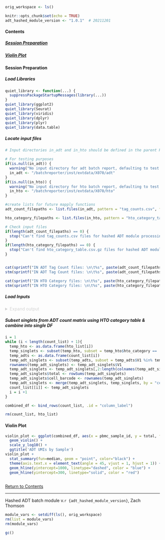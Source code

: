 <a id="adt_hash_top"></a>  

```r
orig_workspace <- ls()

knitr::opts_chunk$set(echo = TRUE)
adt_hashed_module_version <- "1.0.1"  # 20211201
```  

#### Contents  

##### [Session Preparation](#hashed_adt_session_prep)   
##### [Violin Plot](#hashed_adt_sample_violin)  

<a id="hashed_adt_session_prep"></a>  

#### Session Preparation  

##### Load Libraries
```r
quiet_library <- function(...) {
  suppressPackageStartupMessages(library(...))
}
quiet_library(ggplot2)
quiet_library(Seurat)
quiet_library(viridis)
quiet_library(dplyr)
quiet_library(plyr)
quiet_library(data.table)
```

##### Locate input files
```r
# Input directories in_adt and in_hto should be defined in the parent Rmarkdown report.

# For testing purposes
if(is.null(in_adt)) {
  warning("No input directory for adt batch report, defaulting to test data")
  in_adt <- "/batchreporter/inst/extdata/X070/adt"
} 
if(is.null(in_hto)) {
  warning("No input directory for hto batch report, defaulting to test data")
  in_hto <- "/batchreporter/inst/extdata/X070/hto"
} 

#create lists for future mapply functions
adt_count_filepaths <- list.files(in_adt, pattern = "tag_counts.csv", full.names = T)

hto_category_filepaths <- list.files(in_hto, pattern = "hto_category_table.csv.gz", full.names = T)
```

```r
# Check input files
if(length(adt_count_filepaths) == 0) {
  stop("Can't find tag_counts.csv files for hashed ADT module processing. Check input 'adt' subdirectory for *tag_counts.csv files.")
}
if(length(hto_category_filepaths) == 0) {
  stop("Can't find hto_category_table.csv.gz files for hashed ADT module processing. Check input 'hto' subdirectory for *hto_category_table.csv.gz files.")
}


cat(sprintf("IN ADT Tag Count files: \n\t%s", paste(adt_count_filepaths, collapse = "\n\t")), sep = "\n")
stm(sprintf("IN ADT Tag Count files: \n\t%s", paste(adt_count_filepaths, collapse = "\n\t")))  

cat(sprintf("IN HTO Category files: \n\t%s", paste(hto_category_filepaths, collapse = "\n\t")), sep = "\n")
stm(sprintf("IN HTO Category files: \n\t%s", paste(hto_category_filepaths, collapse = "\n\t")))


```

##### Load Inputs  

<details style="color: lightgray;">  
  <summary>Expand output</summary>   
  
```r
count_list <- lapply(adt_count_filepaths, fread)
hto_list <- lapply(hto_category_filepaths, fread)

```  
</details>  
  
##### Subset singlets from ADT count matrix using HTO category table & combine into single DF
```r
i = 1
while (i < length(count_list) + 1){
  temp_hto <- as.data.frame(hto_list[i])
  temp_singlets <- subset(temp_hto, subset = temp_hto$hto_category == 'singlet')
  temp_adts <- as.data.frame(count_list[i])
  temp_adt_singlets <- subset(temp_adts, subset = temp_adts$V1 %in% temp_singlets$cell_barcode)
  rownames(temp_adt_singlets) <- temp_adt_singlets$V1
  temp_adt_singlets <- temp_adt_singlets[,2:length(colnames(temp_adt_singlets))]
  temp_adt_singlets$total <- rowSums(temp_adt_singlets)
  temp_adt_singlets$cell_barcode <- rownames(temp_adt_singlets)
  temp_adt_singlets <- merge(temp_adt_singlets, temp_singlets, by = "cell_barcode")
  count_list[[i]] <- temp_adt_singlets
  i = i +1
}

combined_df <- bind_rows(count_list, .id = "column_label")

rm(count_list, hto_list)

```  
<a id="hashed_adt_sample_violin"></a> 

#### Violin Plot
```r
violin_plot <- ggplot(combined_df, aes(x = pbmc_sample_id, y = total, fill=pbmc_sample_id)) + 
  geom_violin() + 
  scale_y_log10() + 
  ggtitle('ADT UMIs by Sample')
violin_plot + 
  stat_summary(fun=median, geom = "point", color="black") + 
  theme(axis.text.x = element_text(angle = 45, vjust = 1, hjust = 1)) + 
  geom_hline(yintercept=1000, linetype="dashed", color = "blue") + 
  geom_hline(yintercept=300, linetype="solid", color = "red")
 
```  
[Return to Contents](#adt_hash_top) 

---  

Hashed ADT batch module v.`r {adt_hashed_module_version}`, Zach Thomson  

```r
module_vars <- setdiff(ls(), orig_workspace)
rm(list = module_vars)
rm(module_vars)

gc()

``` 